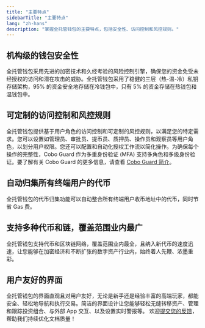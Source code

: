 ```yaml
---
title: "主要特点"
sidebarTitle: "主要特点"
lang: "zh-hans"
description: "掌握全托管钱包的主要特点，包括安全性、访问控制和风控规则。"
---
```


## 机构级的钱包安全性
全托管钱包采用先进的加密技术和久经考验的风险控制引擎，确保您的资金免受未经授权的访问和潜在攻击的威胁。全托管钱包采用了稳健的三层（热-温-冷）私钥存储架构，95% 的资金安全地存储在冷钱包中，只有 5% 的资金存储在热钱包和温钱包中。

## 可定制的访问控制和风控规则
全托管钱包提供基于用户角色的访问控制和可定制的风控规则，以满足您的特定需求。您可以设置如管理员、审批员、提币员、质押员、操作员和观察员等用户角色，以划分用户权限。您还可以配置和自动化授权工作流以简化操作。为确保每个操作的完整性，Cobo Guard 作为多重身份验证 (MFA) 支持多角色和多级身份验证。要了解有关 Cobo Guard 的更多信息，请查看 [Cobo Guard 简介](/cn/guard/introduction)。

## 自动归集所有终端用户的代币
全托管钱包的代币归集功能可以自动整合所有终端用户收币地址中的代币，同时节省 Gas 费。

## 支持多种代币和链，覆盖范围业内最广
全托管钱包支持代币和区块链网络，覆盖范围业内最全，且纳入新代币的速度迅速，让您能够在加密经济和不断扩张的数字资产行业内，始终着人先鞭、浓墨重彩。

## 用户友好的界面
全托管钱包的界面直观且对用户友好，无论是新手还是经验丰富的高端玩家，都能安全、轻松地导航和执行交易。简洁的界面设计让您能够轻松无缝转移资产、管理和跟踪投资组合、与外部 App 交互、以及设置实时警报等。
<Tip>欢迎[提交您的反馈](https://forms.zohopublic.com/cobo/form/DocumentFeedbackForm/formperma/QvLOhxJv1_JMsJ-1dleZ8Itb_7rzN-LtgvsDdxosoVI?referrername=manuals)，帮助我们持续优化文档质量！</Tip>